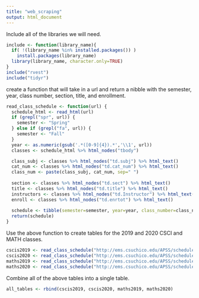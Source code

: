 ```yaml
---
title: "web_scraping"
output: html_document
---
```


Include all of the libraries we will need.
```r
include <- function(library_name){
  if( !(library_name %in% installed.packages()) )
    install.packages(library_name) 
  library(library_name, character.only=TRUE)
}
include("rvest")
include("tidyr")
```

create a function that will take in a url and return a nibble with the semester, year, class number, section, title, and enrollment.
```r
read_class_schedule <- function(url) {
  schedule_html <- read_html(url)
  if (grepl("spr", url)) {
    semester <- "Spring"
  } else if (grepl("fa", url)) {
    semester <- "Fall"
  }
  year <- as.numeric(gsub('.*([0-9]{4}).*','\\1', url))
  classes <- schedule_html %>% html_nodes("tbody")

  class_subj <- classes %>% html_nodes("td.subj") %>% html_text()
  cat_num <- classes %>% html_nodes("td.cat_num") %>% html_text()
  class_num <- paste(class_subj, cat_num, sep=" ")
  
  section <- classes %>% html_nodes("td.sect") %>% html_text()
  title <- classes %>% html_nodes("td.title") %>% html_text()
  instructors <- classes %>% html_nodes("td.Instructor") %>% html_text()
  enroll <- classes %>% html_nodes("td.enrtot") %>% html_text()
  
  schedule <- tibble(semester=semester, year=year, class_number=class_num, section_number=section, course_title=title, enrollment=enroll)
  return(schedule)
}
```

Use the above function to create tables for the 2019 and 2020 CSCI and MATH classes.
```r
cscis2019 <- read_class_schedule("http://ems.csuchico.edu/APSS/schedule/spr2019/CSCI.shtml")
cscis2020 <- read_class_schedule("http://ems.csuchico.edu/APSS/schedule/spr2020/CSCI.shtml")
maths2019 <- read_class_schedule("http://ems.csuchico.edu/APSS/schedule/spr2019/MATH.shtml")
maths2020 <- read_class_schedule("http://ems.csuchico.edu/APSS/schedule/spr2020/MATH.shtml")
```

Combine all of the above tables into a single table.
```r
all_tables <- rbind(cscis2019, cscis2020, maths2019, maths2020)
```